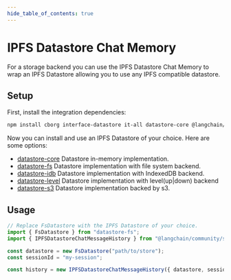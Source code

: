 ```yaml
---
hide_table_of_contents: true
---
```



# IPFS Datastore Chat Memory

For a storage backend you can use the IPFS Datastore Chat Memory to wrap an IPFS Datastore allowing you to use any IPFS compatible datastore.

## Setup

First, install the integration dependencies:


<IntegrationInstallTooltip></IntegrationInstallTooltip>

```bash npm2yarn
npm install cborg interface-datastore it-all datastore-core @langchain/community
```

Now you can install and use an IPFS Datastore of your choice. Here are some options:

- [datastore-core](https://github.com/ipfs/js-stores/blob/main/packages/datastore-core) Datastore in-memory implementation.
- [datastore-fs](https://github.com/ipfs/js-stores/blob/main/packages/datastore-fs) Datastore implementation with file system backend.
- [datastore-idb](https://github.com/ipfs/js-stores/blob/main/packages/datastore-idb) Datastore implementation with IndexedDB backend.
- [datastore-level](https://github.com/ipfs/js-stores/blob/main/packages/datastore-level) Datastore implementation with level(up|down) backend
- [datastore-s3](https://github.com/ipfs/js-stores/blob/main/packages/datastore-s3) Datastore implementation backed by s3.

## Usage

```typescript
// Replace FsDatastore with the IPFS Datastore of your choice.
import { FsDatastore } from "datastore-fs";
import { IPFSDatastoreChatMessageHistory } from "@langchain/community/stores/message/ifps_datastore";

const datastore = new FsDatastore("path/to/store");
const sessionId = "my-session";

const history = new IPFSDatastoreChatMessageHistory({ datastore, sessionId });
```
